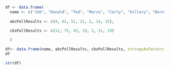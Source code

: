 ```r
df <- data.frame(
  name <- c("Jeb", "Donald", "Ted", "Marco", "Carly", "Hillary", "Bernie"),
  
  abcPollResults <- c(4, 62, 51, 21, 2, 14, 15),
  
  cbsPollResults <- c(12, 75, 43, 19, 1, 21, 19)

  )
```

```r
df<- data.frame(name, abcPollResults, cbsPollResults, stringsAsFactors = FALSE)
df
```

```r
str(df)
```
